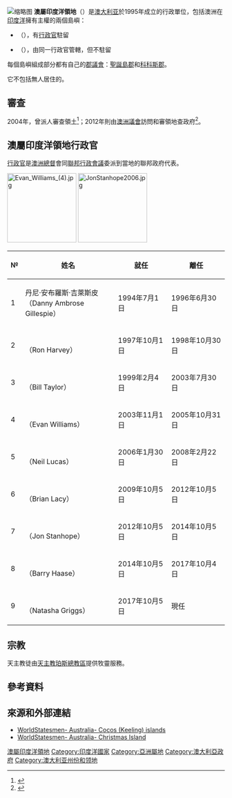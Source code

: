 {{Expand|time=2016-07-22T01:58:02+00:00}}
[[File:Australia_in_Asia.svg|缩略图]]
'''澳屬印度洋領地'''（{{lang-en|Australian Indian Ocean Territories}}）是[[澳大利亚|澳大利亚]]{{le|基礎設施與區域發展部|Department of Infrastructure and Regional Development|基礎設施、運輸、區域發展與地方政府部}}於1995年成立的行政單位，包括澳洲在[[印度洋|印度洋]]擁有主權的兩個島嶼：

* {{flag|Christmas Island}}（{{coord|-10.485|105.636|dim:50000_region:AU|display=inline|name=Christmas Island}}），有[[行政官|行政官]]駐留
* {{flag|Cocos (Keeling) Islands}}（{{coord|-12.158|96.870|dim:100000_region:AU|display=inline|name=Cocos (Keeling) Islands}}），由同一行政官管轄，但不駐留

每個島嶼組成部分都有自己的[[澳大利亞地方政府|郡議會]]：[[聖誕島郡|聖誕島郡]]和[[科科斯郡|科科斯郡]]。

它不包括無人居住的{{flag|Ashmore and Cartier Islands}}。

== 審查 ==
2004年，曾派人審查領土<ref>{{Citation | authors=Australia. Parliament. Joint Standing Committee on the National Capital and External Territories; Lightfoot, Ross | title=Indian Ocean Territories : review of the annual reports of the Department of Transport and Regional Services and the Department of the Environment and Heritage | publication-date=2004 | publisher=Parliament of the Commonwealth of Australia | isbn=978-0-642-78486-5 }}</ref>；2012年則由[[澳洲議會|澳洲議會]]訪問和審領地查政府<ref>{{Citation | authors=Australia. Parliament. Joint Standing Committee on the National Capital and External Territories; Pratt, Louise, 1972-, (chair.) | title=Report of the visit to the Indian Ocean Territories, 21-25 October 2012 : review of the Department of Regional Development, Regional Australia and Local Government Annual Report 2010-11 | publication-date=2013 | publisher=Canberra Joint Standing Committee of the National Capital and External Territories | isbn=978-1-74366-115-4 }}</ref>。

== 澳屬印度洋領地行政官 ==

[[行政官|行政官]]是[[澳洲總督|澳洲總督]]會同[[聯邦行政會議|聯邦行政會議]]委派到當地的聯邦政府代表。

[[File:Evan_Williams_(4).jpg|160px]]
[[File:JonStanhope2006.jpg|160px]]
{| class="wikitable"
! №
! 姓名
! 就任
! 離任
|-
| 1
| 丹尼·安布羅斯·吉萊斯皮<br>（Danny Ambrose Gillespie）
| 1994年7月1日
| 1996年6月30日
|-
| 2
| {{le|羅納德·哈維|Ronald Harvey|羅恩·哈維}}<br>（Ron Harvey）
| 1997年10月1日
| 1998年10月30日
|-
| 3
| {{le|比爾·泰勒 (海軍軍官)|Bill Taylor (naval officer)|比爾·泰勒}}<br>（Bill Taylor）
| 1999年2月4日
| 2003年7月30日
|-
| 4
| {{le|埃文·威廉姆斯 (政治人物)|Evan Williams (politician)|埃文·威廉姆斯}}<br>（Evan Williams）
| 2003年11月1日
| 2005年10月31日
|-
| 5
| {{le|尼爾·盧卡斯|Neil Lucas}}<br>（Neil Lucas）
| 2006年1月30日
| 2008年2月22日
|-
| 6
| {{le|布萊恩·拉齊|Brian Lacy}}<br>（Brian Lacy）
| 2009年10月5日
| 2012年10月5日
|-
| 7
| {{le|喬恩·斯坦霍普|Jon Stanhope}}<br>（Jon Stanhope）
| 2012年10月5日
| 2014年10月5日
|-
| 8
| {{le|巴里·哈澤|Barry Haase}}<br>（Barry Haase）
| 2014年10月5日
| 2017年10月4日
|-
| 9
| {{le|娜塔莎·格里格斯|Natasha Griggs}}<br>（Natasha Griggs）
| 2017年10月5日
| 現任
|}

==宗教==
天主教徒由[[天主教珀斯總教區|天主教珀斯總教區]]提供牧靈服務。

==參考資料==
{{reflist}}

== 來源和外部連結 ==
* [http://www.worldstatesmen.org/Cocos_Islands.html WorldStatesmen- Australia- Cocos (Keeling) islands] {{Wayback|url=http://www.worldstatesmen.org/Cocos_Islands.html |date=20190106014430 }}
* [http://www.worldstatesmen.org/Christmas_Island.html WorldStatesmen- Australia- Christmas Island] {{Wayback|url=http://www.worldstatesmen.org/Christmas_Island.html |date=20140208070838 }}

{{DEFAULTSORT:Australian Indian Ocean Territories}}
[[Category:澳屬印度洋領地|]]
[[Category:印度洋國家|Category:印度洋國家]]
[[Category:亞洲屬地|Category:亞洲屬地]]
[[Category:澳大利亞政府|Category:澳大利亞政府]]
[[Category:澳大利亚州份和领地|Category:澳大利亚州份和领地]]